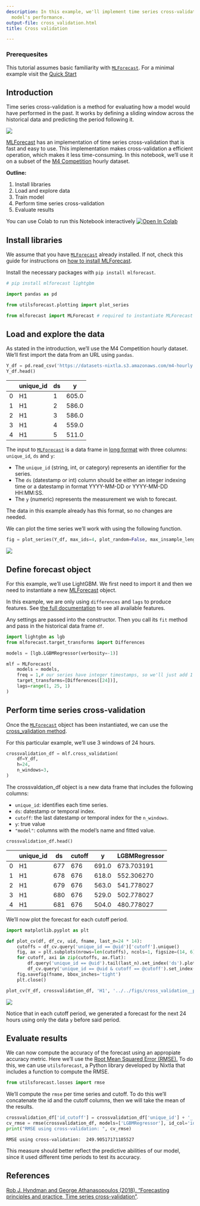 ```yaml
---
description: In this example, we'll implement time series cross-validation to evaluate
  model's performance.
output-file: cross_validation.html
title: Cross validation

---
```


<Warning>

### Prerequesites

This tutorial assumes basic familiarity with
[`MLForecast`](https://Nixtla.github.io/forecast.html#mlforecast). For a
minimal example visit the [Quick Start](quick_start_local.html)

</Warning>

## Introduction

Time series cross-validation is a method for evaluating how a model
would have performed in the past. It works by defining a sliding window
across the historical data and predicting the period following it.

![](https://raw.githubusercontent.com/Nixtla/statsforecast/main/nbs/imgs/ChainedWindows.gif)

[MLForecast](https://nixtla.github.io/mlforecast/) has an implementation
of time series cross-validation that is fast and easy to use. This
implementation makes cross-validation a efficient operation, which makes
it less time-consuming. In this notebook, we’ll use it on a subset of
the [M4
Competition](https://www.sciencedirect.com/science/article/pii/S0169207019301128)
hourly dataset.

**Outline:**

1.  Install libraries
2.  Load and explore data
3.  Train model
4.  Perform time series cross-validation
5.  Evaluate results

<Tip>

You can use Colab to run this Notebook interactively
<a href="https://colab.research.google.com/github/Nixtla/mlforecast/blob/main/nbs/docs/cross_validation.ipynb" target="_parent"><img src="https://colab.research.google.com/assets/colab-badge.svg" alt="Open In Colab"/></a>

</Tip>

## Install libraries

We assume that you have
[`MLForecast`](https://Nixtla.github.io/forecast.html#mlforecast)
already installed. If not, check this guide for instructions on [how to
install MLForecast](../getting-started/install.html).

Install the necessary packages with `pip install mlforecast`.

```python
# pip install mlforecast lightgbm
```


```python
import pandas as pd 

from utilsforecast.plotting import plot_series

from mlforecast import MLForecast # required to instantiate MLForecast object and use cross-validation method
```

## Load and explore the data

As stated in the introduction, we’ll use the M4 Competition hourly
dataset. We’ll first import the data from an URL using `pandas`.

```python
Y_df = pd.read_csv('https://datasets-nixtla.s3.amazonaws.com/m4-hourly.csv') # load the data 
Y_df.head()
```

|     | unique_id | ds  | y     |
|-----|-----------|-----|-------|
| 0   | H1        | 1   | 605.0 |
| 1   | H1        | 2   | 586.0 |
| 2   | H1        | 3   | 586.0 |
| 3   | H1        | 4   | 559.0 |
| 4   | H1        | 5   | 511.0 |

The input to
[`MLForecast`](https://Nixtla.github.io/forecast.html#mlforecast) is a
data frame in [long
format](https://www.theanalysisfactor.com/wide-and-long-data/) with
three columns: `unique_id`, `ds` and `y`:

-   The `unique_id` (string, int, or category) represents an identifier
    for the series.
-   The `ds` (datestamp or int) column should be either an integer
    indexing time or a datestamp in format YYYY-MM-DD or YYYY-MM-DD
    HH:MM:SS.
-   The `y` (numeric) represents the measurement we wish to forecast.

The data in this example already has this format, so no changes are
needed.

We can plot the time series we’ll work with using the following
function.

```python
fig = plot_series(Y_df, max_ids=4, plot_random=False, max_insample_length=24 * 14)
```

![](/docs/how-to-guides/../../figs/cross_validation__series.png)

## Define forecast object

For this example, we’ll use LightGBM. We first need to import it and
then we need to instantiate a new
[MLForecast](../../forecast.html#mlforecast) object.

In this example, we are only using `differences` and `lags` to produce
features. See [the full
documentation](https://nixtla.github.io/mlforecast) to see all available
features.

Any settings are passed into the constructor. Then you call its `fit`
method and pass in the historical data frame `df`.

```python
import lightgbm as lgb
from mlforecast.target_transforms import Differences
```


```python
models = [lgb.LGBMRegressor(verbosity=-1)]

mlf = MLForecast(
    models = models, 
    freq = 1,# our series have integer timestamps, so we'll just add 1 in every timeste, 
    target_transforms=[Differences([24])],
    lags=range(1, 25, 1)
)
```

## Perform time series cross-validation

Once the
[`MLForecast`](https://Nixtla.github.io/forecast.html#mlforecast) object
has been instantiated, we can use the [cross_validation
method](../../forecast.html#mlforecast.cross_validation).

For this particular example, we’ll use 3 windows of 24 hours.

```python
crossvalidation_df = mlf.cross_validation(
    df=Y_df,
    h=24,
    n_windows=3,
)
```

The crossvaldation_df object is a new data frame that includes the
following columns:

-   `unique_id`: identifies each time series.
-   `ds`: datestamp or temporal index.
-   `cutoff`: the last datestamp or temporal index for the `n_windows`.
-   `y`: true value
-   `"model"`: columns with the model’s name and fitted value.

```python
crossvalidation_df.head()
```

|     | unique_id | ds  | cutoff | y     | LGBMRegressor |
|-----|-----------|-----|--------|-------|---------------|
| 0   | H1        | 677 | 676    | 691.0 | 673.703191    |
| 1   | H1        | 678 | 676    | 618.0 | 552.306270    |
| 2   | H1        | 679 | 676    | 563.0 | 541.778027    |
| 3   | H1        | 680 | 676    | 529.0 | 502.778027    |
| 4   | H1        | 681 | 676    | 504.0 | 480.778027    |

We’ll now plot the forecast for each cutoff period.

```python
import matplotlib.pyplot as plt
```


```python
def plot_cv(df, df_cv, uid, fname, last_n=24 * 14):
    cutoffs = df_cv.query('unique_id == @uid')['cutoff'].unique()
    fig, ax = plt.subplots(nrows=len(cutoffs), ncols=1, figsize=(14, 6), gridspec_kw=dict(hspace=0.8))
    for cutoff, axi in zip(cutoffs, ax.flat):
        df.query('unique_id == @uid').tail(last_n).set_index('ds').plot(ax=axi, title=uid, y='y')
        df_cv.query('unique_id == @uid & cutoff == @cutoff').set_index('ds').plot(ax=axi, title=uid, y='LGBMRegressor')
    fig.savefig(fname, bbox_inches='tight')
    plt.close()
```


```python
plot_cv(Y_df, crossvalidation_df, 'H1', '../../figs/cross_validation__predictions.png')
```

![](/docs/how-to-guides/../../figs/cross_validation__predictions.png)

Notice that in each cutoff period, we generated a forecast for the next
24 hours using only the data `y` before said period.

## Evaluate results

We can now compute the accuracy of the forecast using an appropiate
accuracy metric. Here we’ll use the [Root Mean Squared Error
(RMSE).](https://en.wikipedia.org/wiki/Root-mean-square_deviation) To do
this, we can use `utilsforecast`, a Python library developed by Nixtla
that includes a function to compute the RMSE.

```python
from utilsforecast.losses import rmse
```

We’ll compute the `rmse` per time series and cutoff. To do this we’ll
concatenate the id and the cutoff columns, then we will take the mean of
the results.

```python
crossvalidation_df['id_cutoff'] = crossvalidation_df['unique_id'] + '_' + crossvalidation_df['cutoff'].astype(str)
cv_rmse = rmse(crossvalidation_df, models=['LGBMRegressor'], id_col='id_cutoff')['LGBMRegressor'].mean()
print("RMSE using cross-validation: ", cv_rmse)
```

``` text
RMSE using cross-validation:  249.90517171185527
```

This measure should better reflect the predictive abilities of our
model, since it used different time periods to test its accuracy.

## References

[Rob J. Hyndman and George Athanasopoulos (2018). “Forecasting
principles and practice, Time series
cross-validation”](https://otexts.com/fpp3/tscv.html).

